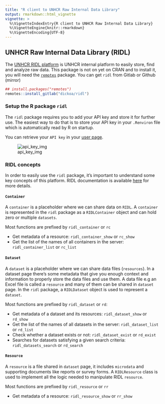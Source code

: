 ```yaml
---
title: "R client to UNHCR Raw Internal Data Library"
output: rmarkdown::html_vignette
vignette: >
  %\VignetteIndexEntry{R client to UNHCR Raw Internal Data Library}
  %\VignetteEngine{knitr::rmarkdown}
  %\VignetteEncoding{UTF-8}
---
```


## UNHCR Raw Internal Data Library (RIDL)

The [UNHCR RIDL platform](https://ridl.unhcr.org) is UNHCR internal platform to easily store, find and analyze raw data.
This package is not on yet on CRAN and to install it, you will need the [`remotes`](https://github.com/r-lib/remotes) package.
You can get `ridl` from Gitlab or Github (mirror)

```r
## install.packages("remotes")
remotes::install_gitlab("dickoa/ridl")
```

### Setup the R package `ridl`

The `ridl` package requires you to add your API key and store it for further use. The easiest way to do that is to store your API key in your `.Renviron` file which is automatically read by R on startup.

You can retrieve your `API key` in your [user page](https://ridl.unhcr.org/user/).


![api_key_img](../man/figures/ridl_api_key.png)


### RIDL concepts

In order to easily use the `ridl` package, it's important to understand some key concepts of this platform. RIDL documentation is available [here](https://im.unhcr.org/ridl) for more details.

#### `Container`
A `container` is a placeholder where we can share data on `RIDL`.
A `container` is represented in the `ridl` package as a `RIDLContainer` object and can hold zero or multiple `datasets`.

Most functions are prefixed by `ridl_container` or `rc`

+ Get metadata of a resource: `ridl_container_show` or `rc_show`
+ Get the list of the names of all containers in the server: `ridl_container_list` or `rc_list`

#### `Dataset`
A `dataset` is a placeholder where we can share data files (`resources`). In a dataset page there's some metadata that give you enough context and information to properly store the data files and use them. A data file e.g an Excel file is called a `resource` and many of them can be shared in `dataset` page. In the `ridl` package, a `RIDLDataset` object is used to represent a `dataset`.

Most functions are prefixed by `ridl_dataset` or `rd`:

+ Get metadata of a dataset and its resources: `ridl_dataset_show` or `rd_show`
+ Get the list of the names of all datasets in the server: `ridl_dataset_list` or `rd_list`
+ Check whether a dataset exists or not: `ridl_dataset_exist` or `rd_exist`
+ Searches for datasets satisfying a given search criteria: `ridl_datasets_search` or `rd_search`

#### `Resource`
A `resource` is a file shared in `dataset` page, it includes `microdata` and supporting documents like reports or survey forms. A `RIDLResource` class is used to implement all the logic needed to manipulate RIDL `resource`.

Most functions are prefixed by `ridl_resource` or `rr`

+ Get metadata of a resource: `ridl_resource_show` or `rr_show`
